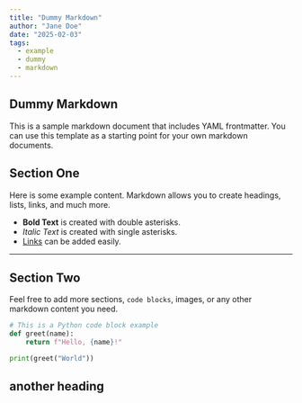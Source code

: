 ```yaml
---
title: "Dummy Markdown"
author: "Jane Doe"
date: "2025-02-03"
tags:
  - example
  - dummy
  - markdown
---
```


## Dummy Markdown

This is a sample markdown document that includes YAML frontmatter. You can use this template as a starting point for your own markdown documents.

## Section One

Here is some example content. Markdown allows you to create headings, lists, links, and much more.

- **Bold Text** is created with double asterisks.
- *Italic Text* is created with single asterisks.
- [Links](https://example.com) can be added easily.

---

## Section Two

Feel free to add more sections, `code blocks`, images, or any other markdown content you need.

```python
# This is a Python code block example
def greet(name):
    return f"Hello, {name}!"

print(greet("World"))
```

## another heading
